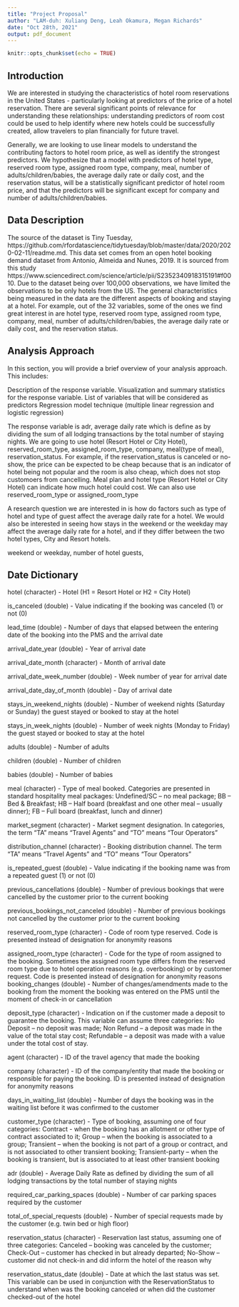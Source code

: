 ```yaml
---
title: "Project Proposal"
author: "LAM-duh: Xuliang Deng, Leah Okamura, Megan Richards"
date: "Oct 28th, 2021"
output: pdf_document
---
```


```r
knitr::opts_chunk$set(echo = TRUE)
```

## Introduction 

We are interested in studying the characteristics of hotel room reservations in the United States - particularly looking at predictors of the price of a hotel reservation. There are several significant points of relevance for 
understanding these relationships: understanding predictors of room cost could be used to help identify 
where new hotels could be successfully created, allow travelers to plan financially for future travel.

Generally, we are looking to use linear models to understand the contributing factors to hotel 
room price, as well as identify the strongest predictors. We hypothesize that a model with 
predictors of hotel type, reserved room type, assigned room type, company, meal, number of adults/children/babies, the average daily rate or daily cost, and the reservation status, will be a statistically significant 
predictor of hotel room price, and that the predictors will be significant except for company and 
number of adults/children/babies. 


## Data Description

The source of the dataset is Tiny Tuesday, https://github.com/rfordatascience/tidytuesday/blob/master/data/2020/2020-02-11/readme.md.
This data set comes from an open hotel booking demand dataset from Antonio, Almeida and Nunes, 2019. It is sourced from this study https://www.sciencedirect.com/science/article/pii/S2352340918315191#f0010. Due to the dataset being over 100,000 observations, we have limited the observations to be only hotels from the US. The general characteristics being measured in the data are the different aspects of booking and staying at a hotel. For example, out of the 32 variables, some of the ones we find great interest in are hotel type, reserved room type, assigned room type, company, meal, number of adults/children/babies, the average daily rate or daily cost, and the reservation status.

## Analysis Approach

In this section, you will provide a brief overview of your analysis approach. This includes:

Description of the response variable.
Visualization and summary statistics for the response variable.
List of variables that will be considered as predictors
Regression model technique (multiple linear regression and logistic regression)

The response variable is adr, average daily rate which is define as by dividing the sum of all lodging transactions by the total number of staying nights. 
We are going to use hotel (Resort Hotel or City Hotel), reserved_room_type, assigned_room_type, company, meal(type of meal), reservation_status. For example, 
if the reservation_status is canceled or no-show, the price can be expected to be cheap because that is an indicator of hotel being not popular and the room is also cheap, which does not stop customoers from cancelling. Meal plan and hotel type (Resort Hotel or City Hotel) can indicate how much hotel could cost. We can also use reserved_room_type or assigned_room_type 

A research question we are interested in is how do factors such as type of hotel and type of guest affect the average daily rate for a hotel. We would also be interested in seeing how stays in the weekend or the weekday may affect the average daily rate for a hotel, and if they differ between the two hotel types, City and Resort hotels.

weekend or weekday, number of hotel guests, 

## Date Dictionary 

hotel (character) - Hotel (H1 = Resort Hotel or H2 = City Hotel)

is_canceled (double) - Value indicating if the booking was canceled (1) or not (0)

lead_time (double) - Number of days that elapsed between the entering date of the booking into the PMS and the arrival date

arrival_date_year (double) - Year of arrival date

arrival_date_month (character) - Month of arrival date

arrival_date_week_number (double) - Week number of year for arrival date

arrival_date_day_of_month (double) - Day of arrival date

stays_in_weekend_nights (double) - Number of weekend nights (Saturday or Sunday) the guest stayed or booked to stay at the hotel

stays_in_week_nights (double) - Number of week nights (Monday to Friday) the guest stayed or booked to stay at the hotel

adults (double) - Number of adults

children (double) - Number of children

babies (double) - Number of babies 

meal (character) - Type of meal booked. Categories are presented in standard hospitality meal packages:
Undefined/SC – no meal package;
BB – Bed & Breakfast;
HB – Half board (breakfast and one other meal – usually dinner);
FB – Full board (breakfast, lunch and dinner)

market_segment (character) - Market segment designation. In categories, the term “TA” means “Travel Agents” and “TO” means “Tour Operators”

distribution_channel (character) - Booking distribution channel. The term “TA” means “Travel Agents” and “TO” means “Tour Operators”

is_repeated_guest (double) - Value indicating if the booking name was from a repeated guest (1) or not (0)

previous_cancellations (double) - Number of previous bookings that were cancelled by the customer prior to the current booking

previous_bookings_not_canceled (double) - Number of previous bookings not cancelled by the customer prior to the current booking

reserved_room_type (character) - Code of room type reserved. Code is presented instead of designation for anonymity reasons

assigned_room_type (character) - Code for the type of room assigned to the booking. Sometimes the assigned room type differs from the reserved room type due to hotel operation reasons (e.g. overbooking) or by customer request. Code is presented instead of designation for anonymity reasons
booking_changes (double) - Number of changes/amendments made to the booking from the moment the booking was entered on the PMS until the moment of check-in or cancellation

deposit_type (character) - Indication on if the customer made a deposit to guarantee the booking. This variable can assume three categories:
No Deposit – no deposit was made;
Non Refund – a deposit was made in the value of the total stay cost;
Refundable – a deposit was made with a value under the total cost of stay.

agent (character) - ID of the travel agency that made the booking

company (character) - ID of the company/entity that made the booking or responsible for paying the booking. ID is presented instead of designation for anonymity reasons

days_in_waiting_list (double) - Number of days the booking was in the waiting list before it was confirmed to the customer

customer_type (character) - Type of booking, assuming one of four categories:
Contract - when the booking has an allotment or other type of contract associated to it;
Group – when the booking is associated to a group;
Transient – when the booking is not part of a group or contract, and is not associated to other transient booking;
Transient-party – when the booking is transient, but is associated to at least other transient booking

adr (double) - 	Average Daily Rate as defined by dividing the sum of all lodging transactions by the total number of staying nights

required_car_parking_spaces (double) - Number of car parking spaces required by the customer

total_of_special_requests (double) - Number of special requests made by the customer (e.g. twin bed or high floor)

reservation_status (character) - Reservation last status, assuming one of three categories:
Canceled – booking was canceled by the customer;
Check-Out – customer has checked in but already departed;
No-Show – customer did not check-in and did inform the hotel of the reason why

reservation_status_date (double) - Date at which the last status was set. This variable can be used in conjunction with the ReservationStatus to understand when was the booking canceled or when did the customer checked-out of the hotel
